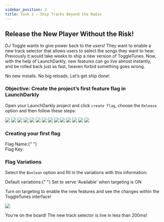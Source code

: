 ```yaml
---
sidebar_position: 2
title: Task 1 - Ship Tracks Beyond the Radio
---
```



## Release the New Player Without the Risk!


DJ Toggle wants to give power back to the users! They want to enable a new track selector that allows users to select the songs they want to hear. Previously it would take weeks to ship a new version of ToggleTunes. 
Now, with the help of LaunchDarkly, new features can go live almost instantly, and be rolled back just as fast, heaven forbid something goes wrong.  

No new installs. No big reloads. Let’s get ship done! 

### Objective: Create the project’s first feature flag in LaunchDarkly


Open your LaunchDarkly project and click `create flag`, choose the `Release` option and then follow these steps:

<img src='/release1/0.png' />
<img src='/release1/1.png' />
<img src='/release1/2.png' />
<img src='/release1/3.png' />
<img src='/release1/4.png' />
<img src='/release1/5.png' />
<img src='/release1/6.png' />
<img src='/release1/7.png' />
<img src='/release1/8.png' />
<img src='/release1/9.png' />
<img src='/release1/10.png' />
<img src='/release1/11.png' />
<img src='/release1/12.png' />
<img src='/release1/13.png' />


### Creating your first flag


<div className="flex items-center space-x-3">
  <span className="text-lg text-blue-500 font-bold">
    Flag Name:{" "}
  </span>
    <CopyField value="release-tracklist" client:load />
</div>
<div className="flex items-center space-x-3">
  <span className="text-lg text-blue-500 font-bold">Flag Key:</span>
  <CopyField value="release-tracklist" client:load />
</div>

### Flag Variations


Select the `Boolean` option and fill in the variations with this information:

<div className="text-lg font-bold text-blue-500">
Default variations:{" "}
<span className="text-black dark:text-white font-normal">Set to serve 'Available' when targeting is ON</span>
</div>

Turn on targeting to enable the new features and see the changes within the ToggleTunes interface!

<img src='/release2/9.png' />

You're on the board! The new track selector is live in less than 200ms!